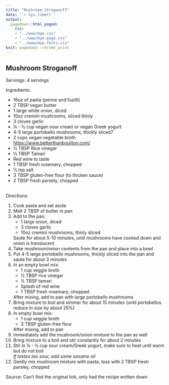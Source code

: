 ```yaml
---
title: "Mushroom Stroganoff"
date: '`r Sys.time()`'
output: 
  pagedown::html_paged:
    css: 
    - "../www/mye.css"
    - "../www/mye-page.css"
    - "../www/mye-fonts.css"
knit: pagedown::chrome_print
---
```


## Mushroom Stroganoff

<span class="mh">Servings:</span> 4 servings
<br>

<span class="mh">Ingredients:</span>  
<div class="my2cols">
<ul>
  <li>16oz of pasta (penne and fusilli)</li>
  <li>2 TBSP vegan butter</li>
  <li>1 large white onion, diced</li>
  <li>10oz cremini mushrooms, sliced thinly</li>
  <li>3 cloves garlic</li>
  <li>&frac14; - &frac12; cup vegan sour cream or vegan Greek yogurt</li>
  <li>4-5 large portobello mushrooms, thickly sliced7
  <li>2 cups vegan vegetable broth<br><https://www.betterthanbouillon.com/></li>
  <li>&frac12; TBSP Rice vinegar</li>
  <li>&frac12; TBSP Tamari </li>
  <li>Red wine to taste</li>
  <li>1 TBSP fresh rosemary, chopped</li>
  <li>&frac12; tsp salt</li>
  <li>3 TBSP gluten-free flour (to thicken sauce)</li>
  <li>2 TBSP fresh parsely, chopped</li>
</ul>
</div>
<br>
<span class="mh">Directions:</span> 
<div class="my2cols">
<ol>
  <li>Cook pasta and set aside</li>
  <li>Melt 2 TBSP of butter in pan</li>
  <li>Add to the pan:
    <ul>
      <li>1 large onion, diced</li>
      <li>3 cloves garlic</li>
      <li>10oz cremini mushrooms, thinly sliced</li>
    </ul>Saute for about 5-10 minutes, until mushrooms have cooked down and onion is translucent
  </li>
  <li>Take mushroom/onion contents from the pan and place into a bowl</li>
  <li>Put 4-5 large portobello mushrooms, thickly sliced into the pan and saute for about 3 minutes</li>
  <li>In an empty bowl mix:
    <ul>
      <li>1 cup veggie broth</li>
      <li>&frac12; TBSP rice vinegar</li>
      <li>&frac12; TBSP tamari</li>
      <li>Splash of red wine</li>
      <li>1 TBSP fresh rosemary, chopped</li>
    </ul>After mixing, add to pan with large portobello mushrooms
  </li>
  <li>Bring mixture to boil and simmer for about 15 minutes (until portobellos reduce in size by about 25%)</li>
  <li>In empty bowl mix:
    <ul>
      <li>1 cup veggie broth</li>
      <li>3 TBSP gluten-free flour</li>
    </ul>After mixing, add to pan
  </li>
  <li>Immediately add the mushroom/onion mixture to the pan as well</li>
  <li>Bring mixture to a boil and stir constantly for about 2 minutes</li>
  <li>Stir in &frac14; - &frac12; cup sour cream/Greek yogurt, make sure to heat until warm but do not boil<br>
  <i>If tastes too sour, add some sesame oil</i></li>
  <li>Gently mix mushroom mixture with pasta, toss with 2 TBSP fresh parsley, chopped</li>
</ol>
</div>


<span class="mh">Source:</span> Can't find the original link, only had the recipe written down
